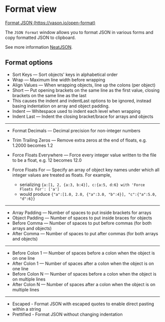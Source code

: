 # Format view

[Format JSON (https://vason.io/open-format)](https://vason.io/open-format)

The `JSON Format` window allows you to format JSON in various forms and copy formatted JSON to clipboard.

See more information [NeatJSON](https://github.com/Phrogz/NeatJSON?tab=readme-ov-file#options).


<ThemedImg alt="JSON Format" name="Format_view" />

## Format options

- Sort Keys — Sort objects' keys in alphabetical order
- Wrap — Maximum line width before wrapping
- Align Values — When wrapping objects, line up the colons (per object)
- Short — Put opening brackets on the same line as the first value, closing brackets on the same line as the last
- This causes the indent and indentLast options to be ignored, instead basing indentation on array and object padding.
- Indent — Whitespace used to indent each level when wrapping
- Indent Last — Indent the closing bracket/brace for arrays and objects

<hr />

- Format Decimals — Decimal precision for non-integer numbers
- Trim Trailing Zeros — Remove extra zeros at the end of floats, e.g. 1.2000 becomes 1.2
- Force Floats Everywhere — Force every integer value written to the file to be a float, e.g. 12 becomes 12.0
- Force Floats For — Specify an array of object key names under which all integer values are treated as floats. For example,

  - serializing `{a:[1, 2, {a:3, b:4}], c:{a:5, d:6} with 'Force Floats For': ['a']`
  - would produce `{"a":[1.0, 2.0, {"a":3.0, "b":4}], "c":{"a":5.0, "d":6}}`

<hr />

- Array Padding — Number of spaces to put inside brackets for arrays
- Object Padding — Number of spaces to put inside braces for objects
- Before Comma — Number of spaces to put before commas (for both arrays and objects)
- After Comma — Number of spaces to put after commas (for both arrays and objects)

<hr />

- Before Colon 1 — Number of spaces before a colon when the object is on one line
- After Colon 1 — Number of spaces after a colon when the object is on one line
- Before Colon N — Number of spaces before a colon when the object is on multiple lines
- After Colon N — Number of spaces after a colon when the object is on multiple lines

<hr />

- Escaped - Format JSON with escaped quotes to enable direct pasting within a string
- Prettified - Format JSON without changing indentation
